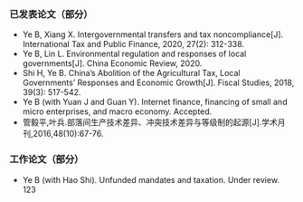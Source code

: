 ### 已发表论文（部分）  
* Ye B, Xiang X. Intergovernmental transfers and tax noncompliance[J]. International Tax and Public Finance, 2020, 27(2): 312-338.  
* Ye B, Lin L. Environmental regulation and responses of local governments[J]. China Economic Review, 2020.  
* Shi H, Ye B. China's Abolition of the Agricultural Tax, Local Governments’ Responses and Economic Growth[J]. Fiscal Studies, 2018, 39(3): 517-542.  
* Ye B (with Yuan J and Guan Y). Internet finance, financing of small and micro enterprises, and macro economy. Accepted.  
* 管毅平,叶兵.部落间生产技术差异、冲突技术差异与等级制的起源[J].学术月刊,2016,48(10):67-76.  
  
### 工作论文（部分）  
* Ye B (with Hao Shi). Unfunded mandates and taxation. Under review.  
123  